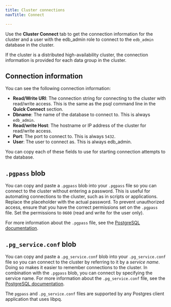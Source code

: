 ```yaml
---
title: Cluster connections
navTitle: Connect

---
```


Use the **Cluster Connect** tab to get the connection information for the cluster and a user with the edb_admin role to connect to the `edb_admin` database in the cluster.

If the cluster is a distributed high-availability cluster, the connection information is provided for each data group in the cluster.

## Connection information

You can see the following connection information:

-   **Read/Write URI**:
      The connection string for connecting to the cluster with read/write access. This is the same as the psql command line in the **Quick Connect** section.
-   **Dbname**:
      The name of the database to connect to. This is always `edb_admin`.
-   **Read/write Host**:
      The hostname or IP address of the cluster for read/write access.
-   **Port**:
      The port to connect to. This is always `5432`.
-   **User**:
      The user to connect as. This is always edb_admin.

You can copy each of these fields to use for starting connection attempts to the database.

## `.pgpass` blob

You can copy and paste a `.pgpass` blob into your `.pgpass` file so you can connect to the cluster without entering a password. This is useful for automating connections to the cluster, such as in scripts or applications. Replace the placeholder with the actual password. To prevent unauthorized access, ensure that you have the correct permissions set on the `.pgpass` file. Set the permissions to `0600` (read and write for the user only). 

For more information about the `.pgpass` file, see the [PostgreSQL documentation](https://www.postgresql.org/docs/current/libpq-pgpass.html).

## `.pg_service.conf` blob

You can copy and paste a `.pg_service.conf` blob into your `.pg_service.conf` file so you can connect to the cluster by referring to it by a *service name*. Doing so makes it easier to remember connections to the cluster. In combination with the `.pgpass` blob, you can connect by specifying the service name. For more information about the `.pg_service.conf` file, see the [PostgreSQL documentation](https://www.postgresql.org/docs/current/libpq-pgservice.html).

The `pgpass` and `.pg_service.conf` files are supported by any Postgres client application that uses libpq.
